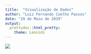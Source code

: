 ```yaml
---
title:  "Visualização de Dados"
author: "Luiz Fernando Coelho Passos"
date: "29 de Maio de 2019"
output:
  prettydoc::html_pretty:
    theme: Leonids
---
```


![](painel_registro_civil.png)